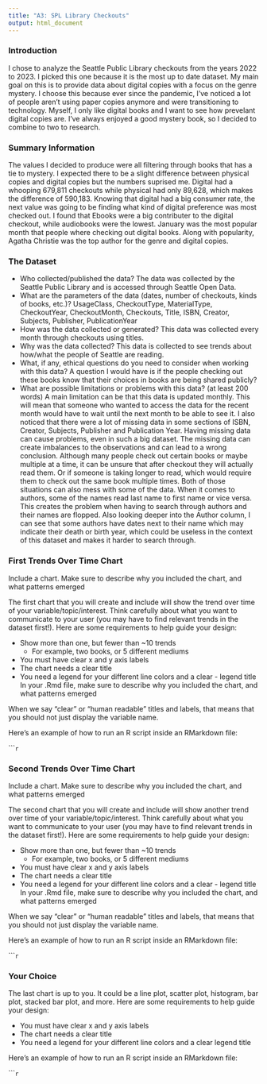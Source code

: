 ```yaml
---
title: "A3: SPL Library Checkouts"
output: html_document
---
```


### Introduction

I chose to analyze the Seattle Public Library checkouts from the years 2022 to 2023. I picked this one because it is the most up to date dataset. My main goal on this is to provide data about digital copies with a focus on the genre mystery. I choose this because ever since the pandemic, I've noticed a lot of people aren't using paper copies anymore and were transitioning to technology. Myself, I only like digital books and I want to see how prevelant digital copies are. I've always enjoyed a good mystery book, so I decided to combine to two to research. 

### Summary Information

The values I decided to produce were all filtering through books that has a tie to mystery. I expected there to be a slight difference between physical copies and digital copies but the numbers suprised me. Digital had a whooping 679,811 checkouts while physical had only 89,628, which makes the difference of 590,183. Knowing that digital had a big consumer rate, the next value was going to be finding what kind of digital preference was most checked out. I found that Ebooks were a big contributer to the digital checkout, while audiobooks were the lowest. January was the most popular month that people where checking out digital books. Along with popularity, Agatha Christie was the top author for the genre and digital copies. 

### The Dataset

- Who collected/published the data?  The data was collected by the Seattle Public Library and is accessed through Seattle Open Data.
- What are the parameters of the data (dates, number of checkouts, kinds of books, etc.)? UsageClass, CheckoutType, MaterialType, CheckoutYear, CheckoutMonth, Checkouts, Title, ISBN, Creator, Subjects, Publisher, PublicationYear
- How was the data collected or generated? This data was collected every month through checkouts using titles. 
- Why was the data collected? This data is collected to see trends about how/what the people of Seattle are reading. 
- What, if any, ethical questions do you need to consider when working with this data? A question I would have is if the people checking out these books know that their choices in books are being shared publicly?
- What are possible limitations or problems with this data?   (at least 200 words)
A main limitation can be that this data is updated monthly. This will mean that someone who wanted to access the data for the recent month would have to wait until the next month to be able to see it. I also noticed that there were a lot of missing data in some sections of ISBN, Creator, Subjects, Publisher and Publication Year. Having missing data can cause problems, even in such a big dataset. The missing data can create imbalances to the observations and can lead to a wrong conclusion. Although many people check out certain books or maybe multiple at a time, it can be unsure that after checkout they will actually read them. Or if someone is taking longer to read, which would require them to check out the same book multiple times. Both of those situations can also mess with some of the data. When it comes to authors, some of the names read last name to first name or vice versa. This creates the problem when having to search through authors and their names are flopped. Also looking deeper into the Author column, I can see that some authors have dates next to their name which may indicate their death or birth year, which could be useless in the context of this dataset and makes it harder to search through. 

### First Trends Over Time Chart

Include a chart. Make sure to describe why you included the chart, and what patterns emerged

The first chart that you will create and include will show the trend over time of your variable/topic/interest. Think carefully about what you want to communicate to your user (you may have to find relevant trends in the dataset first!). Here are some requirements to help guide your design:

- Show more than one, but fewer than ~10 trends
  - For example, two books, or 5 different mediums
- You must have clear x and y axis labels
- The chart needs a clear title 
- You need a legend for your different line colors and a clear - legend title
In your .Rmd file, make sure to describe why you included the chart, and what patterns emerged

When we say "clear" or "human readable" titles and labels, that means that you should not just display the variable name.

Here's an example of how to run an R script inside an RMarkdown file:

``````r
```

### Second Trends Over Time Chart

Include a chart. Make sure to describe why you included the chart, and what patterns emerged

The second chart that you will create and include will show another trend over time of your variable/topic/interest. Think carefully about what you want to communicate to your user (you may have to find relevant trends in the dataset first!). Here are some requirements to help guide your design:

- Show more than one, but fewer than ~10 trends
  - For example, two books, or 5 different mediums
- You must have clear x and y axis labels
- The chart needs a clear title 
- You need a legend for your different line colors and a clear - legend title
In your .Rmd file, make sure to describe why you included the chart, and what patterns emerged

When we say "clear" or "human readable" titles and labels, that means that you should not just display the variable name.

Here's an example of how to run an R script inside an RMarkdown file:

``````r
```

### Your Choice

The last chart is up to you. It could be a line plot, scatter plot, histogram, bar plot, stacked bar plot, and more. Here are some requirements to help guide your design:

- You must have clear x and y axis labels
- The chart needs a clear title 
- You need a legend for your different line colors and a clear legend title

Here's an example of how to run an R script inside an RMarkdown file:

``````r
```


